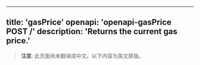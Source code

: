 <!-- AUTO-GENERATED-CONTENT:START (ENGLISH-COPY) -->
---
title: 'gasPrice'
openapi: 'openapi-gasPrice POST /'
description: 'Returns the current gas price.'
---

> **注意**: 此页面尚未翻译成中文。以下内容为英文原版。
